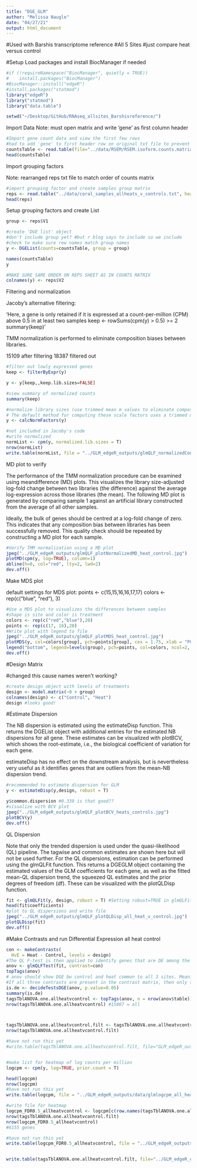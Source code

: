 ```yaml
---
title: "DGE_GLM"
author: "Melissa Naugle"
date: "04/27/21"
output: html_document
---
```


#Used with Barshis transcriptome reference
#All 5 Sites
#just compare heat versus control

#Setup
Load packages and install BiocManager if needed

```r
#if (!requireNamespace("BiocManager", quietly = TRUE))
#    install.packages("BiocManager")
#BiocManager::install("edgeR")
#install.packages("statmod")
library("edgeR")
library("statmod")
library("data.table")

setwd("~/Desktop/GitHub/RNAseq_allsites_Barshisreference/")
```

Import Data
Note: must open matrix and write 'gene' as first column header 

```r
#Import gene count data and view the first few rows
#had to add 'gene' to first header row on original txt file to prevent weird error
countsTable <- read.table(file="../data/RSEM/RSEM.isoform.counts.matrix", row.names="gene", sep="\t", header=TRUE)
head(countsTable)
```

Import grouping factors

Note: rearranged reps txt file to match order of counts matrix

```r
#import grouping factor and create samples group matrix
reps <- read.table("../data/coral_samples_allheats_v_controls.txt", header = F)
head(reps)
```

Setup grouping factors and create List 


```r
group <- reps$V1

#create 'DGE list' object
#don't include group yet? #but r blog says to include so we include
#check to make sure row names match group names
y <- DGEList(counts=countsTable, group = group)

names(countsTable)
y

#MAKE SURE SAME ORDER ON REPS SHEET AS IN COUNTS MATRIX
colnames(y) <- reps$V2


```


Filtering and normalization

Jacoby's alternative filtering:

'Here, a gene is only retained if it is expressed at a count-per-million (CPM) above 0.5 in at least two samples
keep <- rowSums(cpm(y) > 0.5) >= 2
summary(keep)'

TMM normalization is performed to eliminate composition biases between libraries.

15109 after filtering
18387 filtered out

```r

#filter out lowly expressed genes
keep <- filterByExpr(y)

y <- y[keep,,keep.lib.sizes=FALSE]

#view summary of normalized counts
summary(keep)

#normalize library sizes (use trimmed mean m values to eliminate composition biases)
# The default method for computing these scale factors uses a trimmed mean of M-values (TMM) between each pair of samples.
y <- calcNormFactors(y)

#not included in Jacoby's code 
#write normalized
normList <- cpm(y, normalized.lib.sizes = T)
nrow(normList)
write.table(normList, file = "../GLM_edgeR_outputs/glmQLF_normalizedCounts_heat_v_control.csv", sep=",", row.names=T)


```

MD plot to verify 

The performance of the TMM normalization procedure can be examined using meandifference (MD) plots. This visualizes the library size-adjusted log-fold change between two libraries (the difference) against the average log-expression across those libraries (the mean). The following MD plot is generated by comparing sample 1 against an artificial library constructed from the average of all other samples.

Ideally, the bulk of genes should be centred at a log-fold change of zero. This indicates that any composition bias between libraries has been successfully removed. This quality check should be repeated by constructing a MD plot for each sample.

```r
#Verify TMM normalization using a MD plot
jpeg("../GLM_edgeR_outputs/glmQLF_plotNormalizedMD_heat_control.jpg")
plotMD(cpm(y, log=TRUE), column=1) 
abline(h=0, col="red", lty=2, lwd=2) 
dev.off()
```

Make MDS plot


default settings for MDS plot: 
points <- c(15,15,16,16,17,17)
colors <- rep(c("blue", "red"), 3)

```r
#Use a MDS plot to visualizes the differences between samples
#shape is site and color is treatment
colors <- rep(c("red","blue"),20)
points <- rep(c(17, 16),20)
#Write plot with legend to file
jpeg("../GLM_edgeR_outputs/glmQLF_plotMDS_heat_control.jpg")
plotMDS(y, col=colors[group], pch=points[group], cex = 1.75, xlab = "PC1", ylab = "PC2") 
legend("bottom", legend=levels(group), pch=points, col=colors, ncol=2, cex = 0.75)
dev.off()


```

#Design Matrix

#changed this cause names weren't working?
```r
#create design object with levels of treatments
design <- model.matrix(~0 + group)
colnames(design) <- c("Control", "Heat")
design #looks good!
```

#Estimate Dispersion 

The NB dispersion is estimated using the estimateDisp function. This returns the DGEList object with additional entries for the estimated NB dispersions for all gene. These estimates can be visualized with plotBCV, which shows the root-estimate, i.e., the biological coefficient of variation for each gene.

estimateDisp has no effect on the downstream analysis, but is nevertheless very useful as it identifies genes that are outliers from the mean-NB dispersion trend.

```r
#recommended to estimate dispersion for GLM
y <- estimateDisp(y,design, robust = T)

y$common.dispersion #0.339 is that good??
#visualize with BCV plot
jpeg("../GLM_edgeR_outputs/glmQLF_plotBCV_heats_controls.jpg")
plotBCV(y)
dev.off()
```

QL Dispersion 

Note that only the trended dispersion is used under the quasi-likelihood (QL) pipeline. The tagwise and common estimates are shown here but will not be used further. For the QL dispersions, estimation can be performed using the glmQLFit function. This returns a DGEGLM object containing the estimated values of the GLM coefficients for each gene, as well as the fitted mean-QL dispersion trend, the squeezed QL estimates and the prior degrees of freedom (df). These can be visualized with the plotQLDisp function.

```r

fit <- glmQLFit(y, design, robust = T) #Setting robust=TRUE in glmQLFit is strongly recommended
head(fit$coefficients)
#plot to QL dispersions and write file
jpeg("../GLM_edgeR_outputs/glmQLF_plotQLDisp_all_heat_v_control.jpg")
plotQLDisp(fit)
dev.off()

```





#Make Contrasts and run Differential Expression all heat control

```r
con <- makeContrasts(
  HvE = Heat - Control, levels = design)
#The QL F-test is then applied to identify genes that are DE among the five groups. This combines the three pairwise comparisons into a single F-statistic and p-value. The top set of significant genes can be displayed with topTags.
anov <- glmQLFTest(fit, contrast=con)
topTags(anov)
# anov should show DGE bw control and heat common to all 3 sites. Meaning these are genes that are common to the heat stress response, regardless of pollution level 
#If all three contrasts are present in the contrast matrix, then only the log-fold changes of the first two contrasts are shown in the output of topTags.
is.de <- decideTestsDGE(anov, p.value=0.05)
summary(is.de)
tagsTblANOVA.one.allheatvcontrol <- topTags(anov, n = nrow(anov$table))$table
nrow(tagsTblANOVA.one.allheatvcontrol) #15007 = all



tagsTblANOVA.one.allheatvcontrol.filt <- tagsTblANOVA.one.allheatvcontrol[tagsTblANOVA.one.allheatvcontrol$FDR <= 0.05,]
nrow(tagsTblANOVA.one.allheatvcontrol.filt)

#have not run this yet 
#write.table(tagsTblANOVA.one.allheatvcontrol.filt, file="GLM_edgeR_outputs/data/tagsTblANOVA.one.allheatvcontrol_allsites_FDR0.05.csv", sep=",", row.names=TRUE)


#make list for heatmap of log counts per million
logcpm <- cpm(y, log=TRUE, prior.count = T)

head(logcpm)
nrow(logcpm)
#have not run this yet
write.table(logcpm, file = "../GLM_edgeR_outputs/data/glmlogcpm_all_heat_v_control.csv", sep=",", row.names=T)

#write file for heatmap 
logcpm_FDR0.5_allheatvcontrol <- logcpm[c(row.names(tagsTblANOVA.one.allheatvcontrol.filt)), ]
nrow(tagsTblANOVA.one.allheatvcontrol.filt)
nrow(logcpm_FDR0.5_allheatvcontrol)
#6155 genes

#have not run this yet
write.table(logcpm_FDR0.5_allheatvcontrol, file = "../GLM_edgeR_outputs/data/glmlogcpm_FDR0.5__all_heat_v_control.csv", sep=",", row.names=T)


write.table(tagsTblANOVA.one.allheatvcontrol.filt, file="../GLM_edgeR_outputs/data/tagsTblANOVA.one_all_heat_v_control.csv", sep=",", row.names=TRUE)

```

